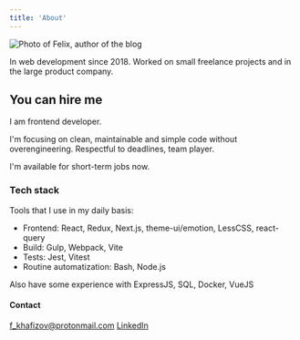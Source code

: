 ```yaml
---
title: 'About'
---
```


![Photo of Felix, author of the blog](/kolbaski.jpg)

In web development since 2018. Worked on small freelance projects and in the large product company.

## You can hire me

I am frontend developer.

I'm focusing on clean, maintainable and simple code without overengineering. Respectful to deadlines, team player.

I'm available for short-term jobs now.

### Tech stack

Tools that I use in my daily basis:

- Frontend: React, Redux, Next.js, theme-ui/emotion, LessCSS, react-query
- Build: Gulp, Webpack, Vite
- Tests: Jest, Vitest
- Routine automatization: Bash, Node.js

Also have some experience with ExpressJS, SQL, Docker, VueJS

#### Contact

[f_khafizov@protonmail․com](mailto:f_khafizov@protonmail․com)
[LinkedIn](https://www.linkedin.com/in/felix-khafizov/)
